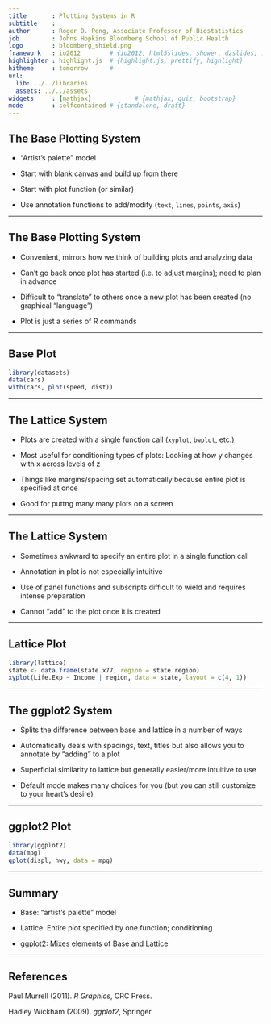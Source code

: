 ---
title       : Plotting Systems in R
subtitle    : 
author      : Roger D. Peng, Associate Professor of Biostatistics
job         : Johns Hopkins Bloomberg School of Public Health
logo        : bloomberg_shield.png
framework   : io2012        # {io2012, html5slides, shower, dzslides, ...}
highlighter : highlight.js  # {highlight.js, prettify, highlight}
hitheme     : tomorrow      # 
url:
  lib: ../../libraries
  assets: ../../assets
widgets     : [mathjax]            # {mathjax, quiz, bootstrap}
mode        : selfcontained # {standalone, draft}
---

## The Base Plotting System

* "Artist's palette" model
* Start with blank canvas and build up from there
* Start with plot function (or similar)

* Use annotation functions to add/modify (`text`, `lines`, `points`,
  `axis`)

---

## The Base Plotting System

* Convenient, mirrors how we think of building plots and analyzing data

* Can’t go back once plot has started (i.e. to adjust margins); need
  to plan in advance

* Difficult to "translate" to others once a new plot has been created
  (no graphical "language")

* Plot is just a series of R commands

---

## Base Plot

```{r,fig.height=5,fig.width=5}
library(datasets)
data(cars)
with(cars, plot(speed, dist))
```

---

## The Lattice System

* Plots are created with a single function call (`xyplot`, `bwplot`,
etc.)

* Most useful for conditioning types of plots: Looking at how y changes with x across levels of z

* Things like margins/spacing set automatically because entire plot is
  specified at once

*  Good for puttng many many plots on a screen

---

## The Lattice System

* Sometimes awkward to specify an entire plot in a single function call

* Annotation in plot is not especially intuitive

* Use of panel functions and subscripts difficult to wield and
  requires intense preparation

* Cannot "add" to the plot once it is created

---

## Lattice Plot

```{r,fig.height=4,fig.width=12}
library(lattice)
state <- data.frame(state.x77, region = state.region)
xyplot(Life.Exp ~ Income | region, data = state, layout = c(4, 1))
```

---

## The ggplot2 System

* Splits the difference between base and lattice in a number of ways

* Automatically deals with spacings, text, titles but also allows you
  to annotate by "adding" to a plot

* Superficial similarity to lattice but generally easier/more
  intuitive to use

* Default mode makes many choices for you (but you can still customize
  to your heart's desire)


---

## ggplot2 Plot

```{r, message=FALSE,fig.height=5,fig.width=6}
library(ggplot2)
data(mpg)
qplot(displ, hwy, data = mpg)
```

---

## Summary

* Base: "artist's palette" model

* Lattice: Entire plot specified by one function; conditioning

* ggplot2: Mixes elements of Base and Lattice

---

## References

Paul Murrell (2011). *R Graphics*, CRC Press.

Hadley Wickham (2009). *ggplot2*, Springer.
